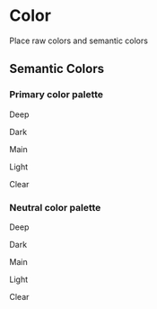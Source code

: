 
<Meta title="Tokens/Color" />

<style>{`
  .doc-wrapper {
    margin-bottom: 2rem;
    border: 0;
  }

  .wrapper {
    display: flex;
    justify-content: flex-start;
    align-items: center;
    border: 0;
  }

  .content {
    display: flex;
    justify-content: center;
    align-items: center;
    height: 7rem;
    width: 7rem;
  }

  .text-dark {
    font-weight: bold;
    color: #000;
    margin: 0;
  }

  .text-light {
    font-weight: bold;
    color: #fff;
    margin: 0;
  }

  .primary-color-deep {
    background-color: #1B6474;
  }

  .primary-color-dark {
    background-color: #2F9BB2;
  }

  .primary-color-main {
    background-color: #3BBCD8;
  }

  .primary-color-light {
    background-color: #59D5EF;
  }

  .primary-color-clear {
    background-color: #EFF6F8;
  }

  .neutral-color-deep {
    background-color: #292929;
  }

  .neutral-color-dark {
    background-color: #505050;
  }

  .neutral-color-main {
    background-color: #747474;
  }

  .neutral-color-light {
    background-color: #A9A9A9;
  }

  .neutral-color-clear {
    background-color: #EEEEEE;
  }
`}</style>

# Color

Place raw colors and semantic colors

<h2 className="doc-wrapper">Semantic Colors</h2>

<h3 className="wrapper">Primary color palette</h3>
<div className="wrapper">
  <div className="content primary-color-deep">
    <p className="text-light">Deep</p>
  </div>
  <div className="content primary-color-dark">
    <p className="text-light">Dark</p>
  </div>
  <div className="content primary-color-main">
    <p className="text-light">Main</p>
  </div>
  <div className="content primary-color-light">
    <p className="text-dark">Light</p>
  </div>
  <div className="content primary-color-clear">
    <p className="text-dark">Clear</p>
  </div>
</div>

<h3 className="wrapper">Neutral color palette</h3>
<div className="wrapper">
  <div className="content neutral-color-deep">
    <p className="text-light">Deep</p>
  </div>
  <div className="content neutral-color-dark">
    <p className="text-light">Dark</p>
  </div>
  <div className="content neutral-color-main">
    <p className="text-light">Main</p>
  </div>
  <div className="content neutral-color-light">
    <p className="text-dark">Light</p>
  </div>
  <div className="content neutral-color-clear">
    <p className="text-dark">Clear</p>
  </div>
</div>
